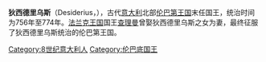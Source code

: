 '''狄西德里乌斯'''（Desiderius，{{bd|720年||786年|}}），古代[[意大利|意大利]]北部[[伦巴第王国|伦巴第王国]]末任国王，统治时间为756年至774年。[[法兰克王国|法兰克王国]]国王[[查理曼|查理曼]]曾娶狄西德里乌斯之女为妻，最终征服了狄西德里乌斯统治的伦巴第王国。

{{古代意大利統治者}}
[[Category:8世纪意大利人|Category:8世纪意大利人]]
[[Category:伦巴底国王|Category:伦巴底国王]]